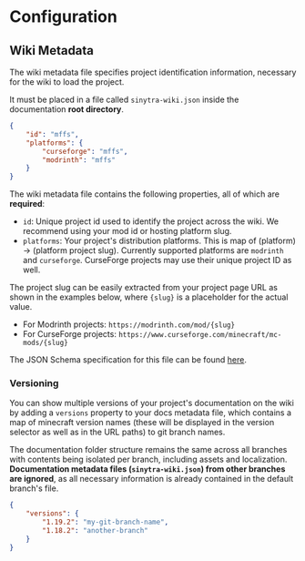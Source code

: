 # Configuration

## Wiki Metadata

The wiki metadata file specifies project identification information, necessary for the wiki to load the project.

It must be placed in a file called `sinytra-wiki.json` inside the documentation **root directory**.

```json filename="sinytra-wiki.json"
{
    "id": "mffs",
    "platforms": {
        "curseforge": "mffs",
        "modrinth": "mffs"
    }
}
```

The wiki metadata file contains the following properties, all of which are **required**:

- `id`: Unique project id used to identify the project across the wiki. We recommend using your mod id
or hosting platform slug.
- `platforms`: Your project's distribution platforms. This is map of (platform) -> (platform project slug).
Currently supported platforms are `modrinth` and `curseforge`. CurseForge projects may use their unique project ID as well.

The project slug can be easily extracted from your project page URL as shown in the examples below, where `{slug}`
is a placeholder for the actual value.
- For Modrinth projects: `https://modrinth.com/mod/{slug}`
- For CurseForge projects: `https://www.curseforge.com/minecraft/mc-mods/{slug}`

The JSON Schema specification for this file can be found [here](/sinytra-wiki.schema.json).

### Versioning

You can show multiple versions of your project's documentation on the wiki by adding a `versions` property to your
docs metadata file, which contains a map of minecraft version names (these will be displayed in the version selector
as well as in the URL paths) to git branch names.

The documentation folder structure remains the same across all branches with contents being isolated per branch,
including assets and localization. **Documentation metadata files (`sinytra-wiki.json`) from other branches are ignored**,
as all necessary information is already contained in the default branch's file.

```json filename="sinytra-wiki.json"
{
    "versions": {
        "1.19.2": "my-git-branch-name",
        "1.18.2": "another-branch"
    }
}
```
